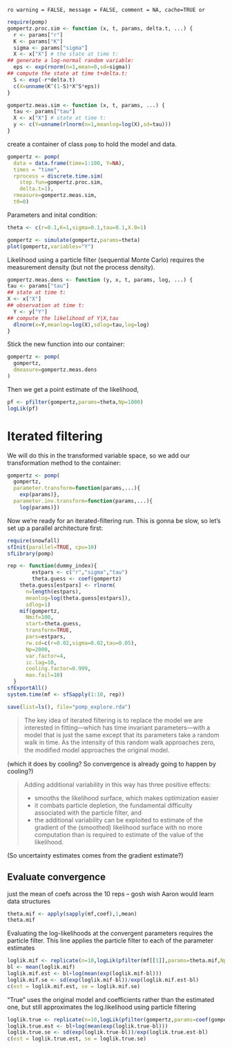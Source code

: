 `ro warning = FALSE, message = FALSE, comment = NA, cache=TRUE or`

``` r
require(pomp)
gompertz.proc.sim <- function (x, t, params, delta.t, ...) {
  r <- params["r"]
  K <- params["K"]
  sigma <- params["sigma"]
  X <- x["X"] # the state at time t:
## generate a log-normal random variable:
  eps <- exp(rnorm(n=1,mean=0,sd=sigma))
## compute the state at time t+delta.t:
  S <- exp(-r*delta.t)
  c(X=unname(K^(1-S)*X^S*eps))
}
```


``` r
gompertz.meas.sim <- function (x, t, params, ...) {
  tau <- params["tau"]
  X <- x["X"] # state at time t:
  y <- c(Y=unname(rlnorm(n=1,meanlog=log(X),sd=tau)))
}
````

create a container of class `pomp` to hold the model and data.

``` r
gompertz <- pomp(
  data = data.frame(time=1:100, Y=NA),
  times = "time",
  rprocess = discrete.time.sim(
    step.fun=gompertz.proc.sim,
    delta.t=1),
  rmeasure=gompertz.meas.sim,
  t0=0)
````

Parameters and  inital condition:

``` r
theta <- c(r=0.1,K=1,sigma=0.1,tau=0.1,X.0=1)
````

``` r
gompertz <- simulate(gompertz,params=theta)
plot(gompertz,variables="Y")
````


Likelihood using a particle filter (sequential Monte Carlo) requires the measurement density (but not the process density).  


``` r
gompertz.meas.dens <- function (y, x, t, params, log, ...) {
tau <- params["tau"]
## state at time t:
X <- x["X"]
## observation at time t:
  Y <- y["Y"]
## compute the likelihood of Y|X,tau
  dlnorm(x=Y,meanlog=log(X),sdlog=tau,log=log)
}
````

Stick the new function into our container:

``` r
gompertz <- pomp(
  gompertz,
  dmeasure=gompertz.meas.dens
)
````

Then we get a point estimate of the likelihood,

``` r
pf <- pfilter(gompertz,params=theta,Np=1000)
logLik(pf)
````







# Iterated filtering

We will do this in the transformed variable space, so we add
our transformation method to the container:

``` r
gompertz <- pomp(
  gompertz,
  parameter.transform=function(params,...){
    exp(params)},
  parameter.inv.transform=function(params,...){
    log(params)})
```


Now we're ready for an iterated-filtering run.  This is gonna be slow,
so let's set up a parallel architecture first:

``` r
require(snowfall)
sfInit(parallel=TRUE, cpu=10)
sfLibrary(pomp)
````

``` r
rep <- function(dummy_index){
		estpars <- c("r","sigma","tau")
		theta.guess <- coef(gompertz)
    theta.guess[estpars] <- rlnorm(
      n=length(estpars),
      meanlog=log(theta.guess[estpars]),
      sdlog=1)
    mif(gompertz,
      Nmif=100,
      start=theta.guess,
      transform=TRUE,
      pars=estpars,
      rw.sd=c(r=0.02,sigma=0.02,tau=0.05),
      Np=2000,
      var.factor=4,
      ic.lag=10,
      cooling.factor=0.999,
      max.fail=10)
  }
sfExportAll()
system.time(mf <- sfSapply(1:10, rep))
````


``` r
save(list=ls(), file="pomp_explore.rda")
````

> The key idea of iterated filtering is to replace the model we are interested in fitting—which has time invariant parameters—with a model that is just the same except that its parameters take a random walk in time. As the intensity of this random walk approaches zero, the modiﬁed model approaches the original model. 

(which it does by cooling? So convergence is already going to happen by cooling?)  


> Adding additional variability in this way has three positive effects: 
> 
> - smooths the likelihood surface, which makes optimization easier
> - it combats particle depletion, the fundamental difficulty associated with the particle filter, and 
> - the additional variability can be exploited to estimate of the gradient of the (smoothed) likelihood surface with no more computation than is required to estimate of the value of the likelihood. 

(So uncertainty estimates comes from the gradient estimate?)



Evaluate convergence 
--------------------


 just the mean of coefs across the 10 reps -- gosh wish Aaron would learn data structures

``` r
theta.mif <- apply(sapply(mf,coef),1,mean)
theta.mif
````

Evaluating the log-likelihoods at the convergent parameters requires the particle filter.  This line applies the particle filter to each of the parameter estimates


``` r
loglik.mif <- replicate(n=10,logLik(pfilter(mf[[1]],params=theta.mif,Np=10000)))
bl <- mean(loglik.mif)
loglik.mif.est <- bl+log(mean(exp(loglik.mif-bl)))
loglik.mif.se <- sd(exp(loglik.mif-bl))/exp(loglik.mif.est-bl)
c(est = loglik.mif.est, se = loglik.mif.se)
````

"True" uses the original model and coefficients rather than the estimated one, but still approximates the log.likelihood using particle filtering 

``` r
loglik.true <- replicate(n=10,logLik(pfilter(gompertz,params=coef(gompertz),Np=10000)))
loglik.true.est <- bl+log(mean(exp(loglik.true-bl)))
loglik.true.se <- sd(exp(loglik.true-bl))/exp(loglik.true.est-bl)
c(est = loglik.true.est, se = loglik.true.se)
````









